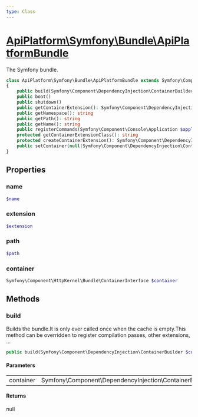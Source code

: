 ```yaml
---
type: Class
---
```


# [ApiPlatform\Symfony\Bundle\ApiPlatformBundle](/docs/reference/Symfony/Bundle/ApiPlatformBundle)

The Symfony bundle.


```php
class ApiPlatform\Symfony\Bundle\ApiPlatformBundle extends Symfony\Component\HttpKernel\Bundle\Bundle implements Symfony\Component\DependencyInjection\ContainerAwareInterface, Symfony\Component\HttpKernel\Bundle\BundleInterface
{
    public build(Symfony\Component\DependencyInjection\ContainerBuilder $container): null
    public boot()
    public shutdown()
    public getContainerExtension(): Symfony\Component\DependencyInjection\Extension\ExtensionInterface
    public getNamespace(): string
    public getPath(): string
    public getName(): string
    public registerCommands(Symfony\Component\Console\Application $application)
    protected getContainerExtensionClass(): string
    protected createContainerExtension(): Symfony\Component\DependencyInjection\Extension\ExtensionInterface
    public setContainer(null|Symfony\Component\DependencyInjection\ContainerInterface $container)
}
```
## Properties
### name

```php
$name
```



### extension

```php
$extension
```



### path

```php
$path
```



### container

```php
Symfony\Component\HttpKernel\Bundle\ContainerInterface $container
```



## Methods

### build

Builds the bundle.It is only ever called once when the cache is empty.This method can be overridden to register compilation passes,
other extensions, ...

```php
public build(Symfony\Component\DependencyInjection\ContainerBuilder $container): null
```

#### Parameters

<table><tbody>
<tr><td>container</td><td>Symfony\Component\DependencyInjection\ContainerBuilder</td><td></td></tr>
</tbody>
</table>

#### Returns

null
